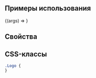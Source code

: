 

<Meta title="Components/Logo" component={Logo} />

## Примеры использования

<Canvas>
  <Story name="Default" args={{}}>
    {(args) => <Logo {...args} />}
  </Story>
</Canvas>

## Свойства

<ArgsTable of={Logo} />

## CSS-классы

```css
.Logo {
}
```
